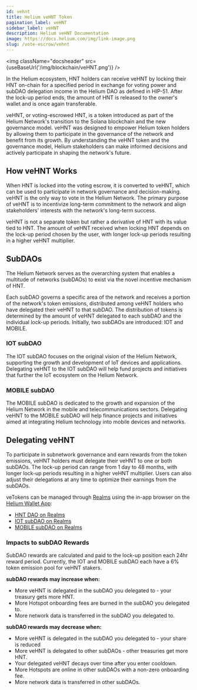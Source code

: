 ```yaml
---
id: vehnt
title: Helium veHNT Token
pagination_label: veHNT
sidebar_label: veHNT
description: Helium veHNT Documentation
image: https://docs.helium.com/img/link-image.png
slug: /vote-escrow/vehnt
---
```



<img className="docsheader" src={useBaseUrl('/img/blockchain/veHNT.png')} />

In the Helium ecosystem, HNT holders can receive veHNT by locking their HNT on-chain for a specified
period in exchange for voting power and subDAO delegation income in the Helium DAO as defined in
HIP-51. After the lock-up period ends, the amount of HNT is released to the owner's wallet and is
once again transferable.

veHNT, or voting-escrowed HNT, is a token introduced as part of the Helium Network's transition to
the Solana blockchain and the new governance model. veHNT was designed to empower Helium token
holders by allowing them to participate in the governance of the network and benefit from its
growth. By understanding the veHNT token and the governance model, Helium stakeholders can make
informed decisions and actively participate in shaping the network's future.

## How veHNT Works

When HNT is locked into the voting escrow, it is converted to veHNT, which can be used to
participate in network governance and decision-making. veHNT is the only way to vote in the Helium
Network. The primary purpose of veHNT is to incentivize long-term commitment to the network and
align stakeholders' interests with the network's long-term success.

veHNT is not a separate token but rather a derivative of HNT with its value tied to HNT. The amount
of veHNT received when locking HNT depends on the lock-up period chosen by the user, with longer
lock-up periods resulting in a higher veHNT multiplier.

## SubDAOs

The Helium Network serves as the overarching system that enables a multitude of networks (subDAOs)
to exist via the novel incentive mechanism of HNT.

Each subDAO governs a specific area of the network and receives a portion of the network's token
emissions, distributed among veHNT holders who have delegated their veHNT to that subDAO. The
distribution of tokens is determined by the amount of veHNT delegated to each subDAO and the
individual lock-up periods. Initially, two subDAOs are introduced: IOT and MOBILE.

### IOT subDAO

The IOT subDAO focuses on the original vision of the Helium Network, supporting the growth and
development of IoT devices and applications. Delegating veHNT to the IOT subDAO will help fund
projects and initiatives that further the IoT ecosystem on the Helium Network.

### MOBILE subDAO

The MOBILE subDAO is dedicated to the growth and expansion of the Helium Network in the mobile and
telecommunications sectors. Delegating veHNT to the MOBILE subDAO will help finance projects and
initiatives aimed at integrating Helium technology into mobile devices and networks.

## Delegating veHNT

To participate in subnetwork governance and earn rewards from the token emissions, veHNT holders
must delegate their veHNT to one or both subDAOs. The lock-up period can range from 1 day to 48
months, with longer lock-up periods resulting in a higher veHNT multiplier. Users can also adjust
their delegations at any time to optimize their earnings from the subDAOs.

veTokens can be managed through [Realms](/vote-escrow/realms) using the in-app browser on the
[Helium Wallet App](/wallets/helium-wallet-app):

- [HNT DAO on Realms](https://app.realms.today/dao/HNT)
- [IOT subDAO on Realms](https://app.realms.today/dao/IOT)
- [MOBILE subDAO on Realms](https://app.realms.today/dao/MOBILE)

### Impacts to subDAO Rewards

SubDAO rewards are calculated and paid to the lock-up position each 24hr reward period. Currently,
the IOT and MOBILE subDAO each have a 6% token emission pool for veHNT stakers.

**subDAO rewards may increase when:**

- More veHNT is delegated in the subDAO you delegated to - your treasury gets more HNT.
- More Hotspot onboarding fees are burned in the subDAO you delegated to.
- More network data is transferred in the subDAO you delegated to.

**subDAO rewards may decrease when:**

- More veHNT is delegated in the subDAO you delegated to - your share is reduced
- More veHNT is delegated to other subDAOs - other treasuries get more HNT.
- Your delegated veHNT decays over time after you enter cooldown.
- More Hotspots are online in other subDAOs with a non-zero onboarding fee.
- More network data is transferred in other subDAOs.
